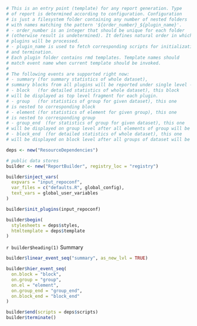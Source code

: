 ```r

# This is an entry point (template) for any report generation. Type 
# of report is determined according to configuration. Configuration
# is just a filesystem folder containing any number of nested folders
# with names matching the pattern '${order_number}_${plugin_name}'.
# - order_number is an integer that should be unique for each folder 
# (otherwise result is undetermined). It defines natural order in which
# plugins will be processed. 
# - plugin_name is used to fetch corresponding scripts for initialization 
# and termination.
# Each plugin folder contains rmd templates. Template names should 
# match event name when current template should be invoked.
#
# The following events are supported right now:
# - summary (for summary statistics of whole dataset), 
# summary blocks from all plugins will be reported under single level - Summary
# - block   (for detailed statistics of whole dataset), this block
# will be displayed as top level fragment for each plugin.
# - group   (for statistics of group for given dataset), this one
# is nested to corresponding block
# - element (for statistics of element for given group), this one
# is nested to corresponding group
# - group_end  (for statistics of group for given dataset), this one
# will be displayed on group level after all elements of group will be displayed
# - block_end  (for detailed statistics of whole dataset), this one
# will be displayed on block level after all groups of dataset will be displayed

deps <- new("ResourceDependencies")

# public data stores
builder <- new("ReportBuilder", registry_loc = "registry")

builder$inject_vars(
  expvars = "input_repoconf",
  var_files = c("defaults.R", global_config),
  text_vars = global_user_variables
)

builder$init_plugins(input_repoconf)

builder$begin(
  stylesheets = deps$styles,
  htmltemplate = deps$template
)
```

`r builder$heading(1)` Summary

```r
builder$linear_event_seq("summary", as_new_lvl = TRUE)

builder$hier_event_seq(
  on.block = "block",
  on.group = "group",
  on.el = "element",
  on.group_end = "group_end",
  on.block_end = "block_end"
)

builder$end(scripts = deps$scripts)
builder$terminate()
```
